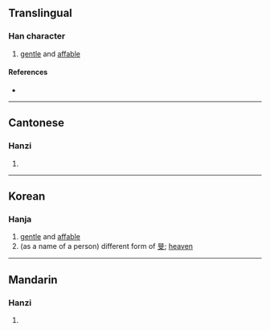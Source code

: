 {{character info/new}}
==Translingual==

===Han character===
{{Han char|rn=72|rad=日|as=04|sn=8|four=60040|canj=AYK,XAYK|ids=⿰日文}}

# [[gentle]] and [[affable]]

====References====
* {{Han ref|kx=0490.260|dkj=13776|dj=0851.250|hdz=21495.050|uh=65FC|ud=26108|bh=CCC5|bd=52421}}

----

==Cantonese==

===Hanzi===
{{yue-hanzi|jyut=[[man4]]|y=man4}}

# {{defn|lang=yue|sort=日04}}

----

==Korean==

===Hanja===
{{ko-hanja|hangeul=[[민]]|eumhun=|rv=min|mr=min|y=min}}

# [[gentle]] and [[affable]]
# (as a name of a person) different form of [[旻]]; [[heaven]]

----

==Mandarin==

===Hanzi===
{{cmn-hanzi|pin=[[mín]] ([[min2]])|wg=min<sup>2</sup>}}

# {{defn|lang=cmn|sort=日04}}